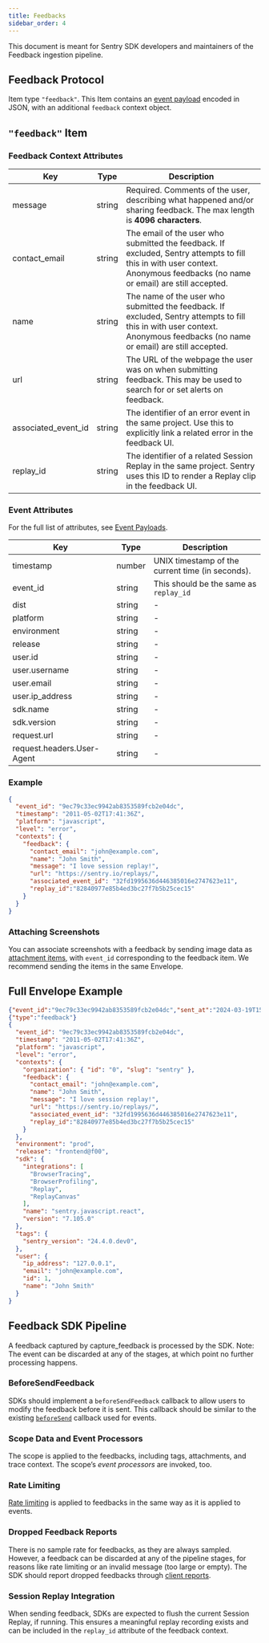 ```yaml
---
title: Feedbacks
sidebar_order: 4
---
```


This document is meant for Sentry SDK developers and maintainers of the Feedback ingestion pipeline.

## Feedback Protocol

Item type `"feedback"`. This Item contains an [event payload](/sdk/data-model/event-payloads/) encoded in JSON, with an additional `feedback` context object.

## `"feedback"` Item

### Feedback Context Attributes

| Key                    | Type                      | Description                                                                                                                                                                                          |
| ---------------------- | ------------------------- | ---------------------------------------------------------------------------------------------------------------------------------------------------------------------------------------------------- |
| message                | string                    | Required. Comments of the user, describing what happened and/or sharing feedback. The max length is **4096 characters**.                                                                             |
| contact_email          | string                    | The email of the user who submitted the feedback. If excluded, Sentry attempts to fill this in with user context. Anonymous feedbacks (no name or email) are still accepted.                         |
| name                   | string                    | The name of the user who submitted the feedback. If excluded, Sentry attempts to fill this in with user context. Anonymous feedbacks (no name or email) are still accepted.                          |
| url                    | string                    | The URL of the webpage the user was on when submitting feedback. This may be used to search for or set alerts on feedback.                                                                           |
| associated_event_id    | string                    | The identifier of an error event in the same project. Use this to explicitly link a related error in the feedback UI.                                                                                |
| replay_id              | string                    | The identifier of a related Session Replay in the same project. Sentry uses this ID to render a Replay clip in the feedback UI.                                                                      |

### Event Attributes

For the full list of attributes, see [Event Payloads](/sdk/data-model/event-payloads/).

| Key                        | Type   | Description                                      |
| -------------------------- | ------ | ------------------------------------------------ |
| timestamp                  | number | UNIX timestamp of the current time (in seconds). |
| event_id                   | string | This should be the same as `replay_id`           |
| dist                       | string | -                                                |
| platform                   | string | -                                                |
| environment                | string | -                                                |
| release                    | string | -                                                |
| user.id                    | string | -                                                |
| user.username              | string | -                                                |
| user.email                 | string | -                                                |
| user.ip_address            | string | -                                                |
| sdk.name                   | string | -                                                |
| sdk.version                | string | -                                                |
| request.url                | string | -                                                |
| request.headers.User-Agent | string | -                                                |

### Example
```json
{
  "event_id": "9ec79c33ec9942ab8353589fcb2e04dc",
  "timestamp": "2011-05-02T17:41:36Z",
  "platform": "javascript",
  "level": "error",
  "contexts": {
    "feedback": {
      "contact_email": "john@example.com",
      "name": "John Smith",
      "message": "I love session replay!",
      "url": "https://sentry.io/replays/",
      "associated_event_id": "32fd1995636d446385016e2747623e11",
      "replay_id":"82840977e85b4ed3bc27f7b5b25cec15"
    }
  }
}
```

### Attaching Screenshots

You can associate screenshots with a feedback by sending image data as
[attachment items](/sdk/data-model/envelope-items/#attachment), with `event_id`
corresponding to the feedback item. We recommend sending the items in the same
Envelope.

## Full Envelope Example

```json
{"event_id":"9ec79c33ec9942ab8353589fcb2e04dc","sent_at":"2024-03-19T15:18:27.581Z","sdk":{"name":"sentry.javascript.react","version":"7.105.0"}}
{"type":"feedback"}
{
  "event_id": "9ec79c33ec9942ab8353589fcb2e04dc",
  "timestamp": "2011-05-02T17:41:36Z",
  "platform": "javascript",
  "level": "error",
  "contexts": {
    "organization": { "id": "0", "slug": "sentry" },
    "feedback": {
      "contact_email": "john@example.com",
      "name": "John Smith",
      "message": "I love session replay!",
      "url": "https://sentry.io/replays/",
      "associated_event_id": "32fd1995636d446385016e2747623e11",
      "replay_id":"82840977e85b4ed3bc27f7b5b25cec15"
    }
  },
  "environment": "prod",
  "release": "frontend@f00",
  "sdk": {
    "integrations": [
      "BrowserTracing",
      "BrowserProfiling",
      "Replay",
      "ReplayCanvas"
    ],
    "name": "sentry.javascript.react",
    "version": "7.105.0"
  },
  "tags": {
    "sentry_version": "24.4.0.dev0",
  },
  "user": {
    "ip_address": "127.0.0.1",
    "email": "john@example.com",
    "id": 1,
    "name": "John Smith"
  }
}
```

## Feedback SDK Pipeline

A feedback captured by capture_feedback is processed by the SDK. Note: The event can be discarded at any of the stages, at which point no further processing happens.

### BeforeSendFeedback

SDKs should implement a `beforeSendFeedback` callback to allow users to modify the feedback before it is sent. This callback should be similar to the existing [`beforeSend`](/sdk/expected-features/#before-send-hook) callback used for events.

### Scope Data and Event Processors

The scope is applied to the feedbacks, including tags, attachments, and trace context. The scope’s _event processors_ are invoked, too.

### Rate Limiting

[Rate limiting](/sdk/expected-features/rate-limiting/) is applied to feedbacks in the same way as it is applied to events.

### Dropped Feedback Reports

There is no sample rate for feedbacks, as they are always sampled. However, a feedback can be discarded at any of the pipeline stages, for reasons like rate limiting or an invalid message (too large or empty). The SDK should report dropped feedbacks through [client reports](/sdk/telemetry/client-reports/).

### Session Replay Integration

When sending feedback, SDKs are expected to flush the current Session Replay, if running. This ensures a meaningful replay recording exists and can be included in the `replay_id` attribute of the feedback context.
